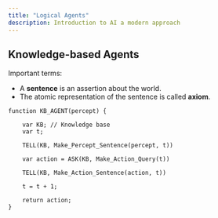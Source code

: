 ```yaml
---
title: "Logical Agents"
description: Introduction to AI a modern approach
---
```


## Knowledge-based Agents

Important terms:
- A **sentence** is an assertion about the world.
- The atomic representation of the sentence is called **axiom**.

```text
function KB_AGENT(percept) {

    var KB; // Knowledge base
    var t;

    TELL(KB, Make_Percept_Sentence(percept, t))

    var action = ASK(KB, Make_Action_Query(t))

    TELL(KB, Make_Action_Sentence(action, t))

    t = t + 1;

    return action;
}
```
